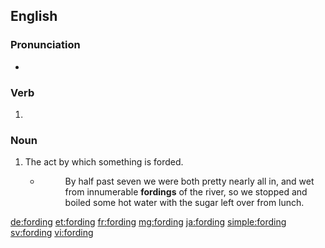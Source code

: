 ==English==

===Pronunciation===
* {{rhymes|ɔː(ɹ)dɪŋ|lang=en}}

===Verb===
{{head|en|present participle}}

# {{present participle of|ford|lang=en|nocat=1}}

===Noun===
{{en-noun}}

# The act by which something is forded.
#* {{w|Aldo Leopold}}
#*: By half past seven we were both pretty nearly all in, and wet from innumerable '''fordings''' of the river, so we stopped and boiled some hot water with the sugar left over from lunch.

[[de:fording]]
[[et:fording]]
[[fr:fording]]
[[mg:fording]]
[[ja:fording]]
[[simple:fording]]
[[sv:fording]]
[[vi:fording]]